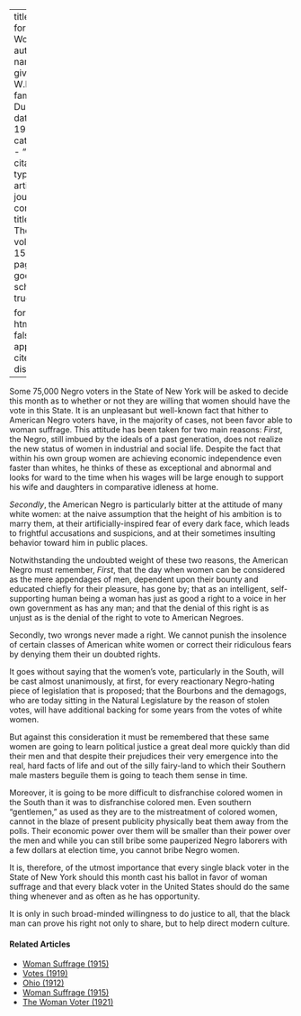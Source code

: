 
---
title: 'Votes for Women'
author:
  - name:
      given: W.E.B.
      family: Du Bois
date: May 1918
categories: 
  - ""
citation: 
  type: article-journal
  container-title: The Crisis
  volume: 15
  issue: 1
  page: 8
google-scholar: true

format:
  html:
    toc: false
    appendix-cite-as: display
---


Some 75,000 Negro voters in the State of New York will be asked to decide this month as to whether or not they are willing that women should have the vote in this State. It is an unpleas­ant but well-known fact that hither­ to American Negro voters have, in the majority of cases, not been favor able to woman suffrage. This attitude has been taken for two main reasons: *First*, the Negro, still imbued by the ideals of a past genera­tion, does not realize the new status of women in industrial and social life. Despite the fact that within his own­ group women are achieving economic independence even faster than whites, he thinks of these as excep­tional and abnormal and looks for­ ward to the time when his wages will be large enough to support his wife and daughters in comparative idleness at home.

*Secondly*, the American Negro is particularly bitter at the attitude of many white women: at the naive assumption that the height of his am­bition is to marry them, at their arti­ficially-inspired fear of every dark face, which leads to frightful accusa­tions and suspicions, and at their sometimes insulting behavior toward him in public places.

Notwithstanding the undoubted weight of these two reasons, the American Negro must remember, *First*, that the day when women can be considered as the mere appendages of men, dependent upon their bounty and educated chiefly for their pleasure, has gone by; that as an in­telligent, self-supporting human be­ing a woman has just as good a right to a voice in her own government as has any man; and that the denial of this right is as unjust as is the denial of the right to vote to American Negroes.

Secondly, two wrongs never made a right. We cannot punish the insolence of certain classes of American white women or correct their ridicu­lous fears by denying them their un­ doubted rights.

It goes without saying that the women's vote, particularly in the South, will be cast almost unanimously, at first, for every reactionary Negro-hating piece of legislation that is proposed; that the Bourbons and the demagogs, who are today sitting in the Natural Legislature by the reason of stolen votes, will have additional backing for some years from the votes of white women.

But against this consideration it must be remembered that these same women are going to learn political justice a great deal more quickly than did their men and that despite their prejudices their very emergence into the real, hard facts of life and out of the silly fairy-land to which their Southern male masters beguile them is going to teach them sense in time.

Moreover, it is going to be more difficult to disfranchise colored women in the South than it was to disfranchise colored men. Even southern "gentlemen," as used as they are to the mistreatment of colored wom­en, cannot in the blaze of present publicity physically beat them away from the polls. Their economic power over them will be smaller than their power over the men and while you can still bribe some pauperized Negro laborers with a few dollars at election time, you cannot bribe Negro women.



It is, therefore, of the utmost importance that every single black voter in the State of New York should this month cast his ballot in favor of woman suffrage and that every black voter in the United States should do the same thing whenever and as often as he has opportunity.

It is only in such broad-minded willingness to do justice to all, that the black man can prove his right not only to share, but to help direct modern culture.

<!-- Similar articles start here -->
<div  class="clear-wrap"></div>

#### Related Articles

* [Woman Suffrage (1915)](/Volumes/09/06/womansuffrage.html)
* [Votes (1919)](/Volumes/19/02/votes.html)
* [Ohio (1912)](/Volumes/04/04/ohio.html)
* [Woman Suffrage (1915)](/Volumes/11/01/woman_suffrage.html)
* [The Woman Voter (1921)](/Volumes/21/05/woman_voter.html)

<!-- Similar articles end here -->